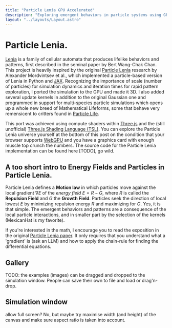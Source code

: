 ```yaml
---
title: "Particle Lenia GPU Accelerated"
description: "Exploring emergent behaviors in particle systems using GPU-accelerated Lenia algorithms"
layout: "../layouts/Layout.astro"
---
```


# Particle Lenia.

[Lenia](https://arxiv.org/abs/1812.05433) is a family of cellular automata that produces lifelike behaviors and patterns, first described in the seminal paper by Bert Wang-Chak Chan. 
This project is heavily inspired by the original [Particle Lenia](https://google-research.github.io/self-organising-systems/particle-lenia/) 
research by Alexander Mordvintsev et al., which implemented a particle-based version of Lenia in Python and [JAX](https://docs.jax.dev/en/latest/). 
Recognizing the importance of scale (number of particles) for simulation dynamics and iteration times for rapid pattern exploration, 
I ported the simulation to the GPU and made it 3D. I also added several update kernels in addition to the original Gaussian one and programmed in 
support for multi-species particle simulations which opens up a whole new breed of Mathematical Lifeforms, some that behave very remensicent to critters found in [Particle Life](https://youtu.be/p4YirERTVF0?si=E2bExaHTX8kbKKtp).

This port was achieved using compute shaders within [Three.js](https://threejs.org/examples/) and the (still unofficial) [Three.js Shading Language (TSL)](https://github.com/mrdoob/three.js/wiki/Three.js-Shading-Language).
You can explore the Particle Lenia universe yourself at the bottom of this post
on the condition that your browser supports [WebGPU](https://developer.mozilla.org/en-US/docs/Web/API/WebGPU_API) 
and you have a graphics card with enough muscle top crunch the numbers.
The source code for the Particle Lenia implementation can be found here [TODO], go wild.

## A too short intro to Energy Fields and Particles in Particle Lenia.
 
Particle Lenia defines a **Motion law** in which particles move against the local gradient $\nabla E$ of the _energy field_ $E = R - G$, 
where $R$ is called the **Repulsion Field** and $G$ the **Growth Field**. 
Particles seek the direction of local lowest $E$ by minimizing repulsion energy $R$ and maximizing for $G$. Yes, it is that simple. 
The emergent behaviors and patterns are a consequence of the local particle interactions, and in smaller part by the selection of the kernels (MexicanHat is my favorite).  

If you're interested in the math, I encourage you to read the exposition in the original [Particle Lenia paper](https://google-research.github.io/self-organising-systems/particle-lenia/). 
It only requires that you understand what a 'gradient' is (ask an LLM) and how to apply the chain-rule for finding the differential equations.

## Gallery

TODO: the examples (images) can be dragged and dropped to the simulation window.
People can save their own to file and load or drag'n-drop.

## Simulation window

allow full screen? No, but maybe try maximise width (and height) of the canvas and make sure aspect ratio is taken into account.


